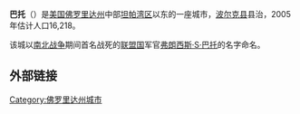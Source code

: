{{Infobox City
|chinese_name=巴托
|official_name            = {{lang|en|Bartow, Florida}}
|image_map                = Polk_County_Florida_Incorporated_and_Unincorporated_areas_Bartow_Highlighted.svg
|mapsize                  = 250x200px
|subdivision_type         = [[国家列表|国家]]
|subdivision_name         = [[美国|美国]]
|subdivision_type1        = [[美国行政区划|州]]
|subdivision_name1        = [[佛罗里达州|佛罗里达州]]
|subdivision_type2        = [[佛罗里达州各县列表|县]]
|subdivision_name2        = [[波尔克县_(佛罗里达州)|波尔克县]]
|leader_title             = [[市长|市长]]
|leader_name              = [[布赖恩·欣顿|布赖恩·欣顿]]
|established_date         = 1851年
|area_total= 29.4
|area_land= 29.1 
|area_water= 0.4
|area_total_sq_mi         = 11.4
|area_land_sq_mi          = 11.2
|area_water_sq_mi         = 0.1
|population_as_of         = 2005年
|population_total         = 16,278
|population_density= 527.6
|population_density_sq_mi = 1366.5
|timezone                 = EST
|utc_offset               = -5
|timezone_DST             = EDT
|utc_offset_DST           = -4
|latd = 27 |latm = 53 |lats = 33 |latNS = N
|longd = 81 |longm = 50 |longs = 23 |longEW = W
|elevation= 37
|elevation_ft             = 121
|postal_code_type         = [[美国邮区编号|美国邮区编号]]
|postal_code              = 33830-33831
|area_code                = 863
|website                  = https://web.archive.org/web/20100725105343/http://bartow.govoffice.com/
}}
'''巴托'''（{{lang-en|Bartow}}）是[[美国|美国]][[佛罗里达州|佛罗里达州]]中部[[坦帕湾|坦帕湾区]]以东的一座城市，[[波尔克县_(佛罗里达州)|波尔克县]]县治，2005年估计人口16,218。

该城以[[南北战争|南北战争]]期间首名战死的[[美利坚联盟国|联盟国]]军官[[弗朗西斯·S·巴托|弗朗西斯·S·巴托]]的名字命名。

== 外部链接 ==
{{Geolinks-US-cityscale|27.892551|-81.839636}}

{{波爾克縣 (佛羅里達州)}}
{{DEFAULTSORT:Bartow}}
[[Category:佛罗里达州城市|Category:佛罗里达州城市]]
{{Florida-stub}}
